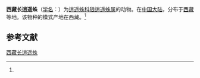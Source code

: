 {{Speciesbox
| name = 西藏长逍遥蛛
| status = 
| status_system = 
| image = 
| genus = Thanatus
| species = xizangensis
| authority = (Hu et Li, 1987)<ref name='id14502'>{{cite web| url =http://www.bioinfo.cn/db05/BjdwSpecies.php?action=view&id=14502| title =西藏长逍遥蛛| work =《中国动物物种编目数据库》| publisher =中国科学院微生物研究所| author =中国科学院动物研究所| accessdate =2009-04-28| deadurl =yes| archiveurl =https://web.archive.org/web/20160305014506/http://www.bioinfo.cn/db05/BjdwSpecies.php?action=view&id=14502| archivedate =2016-03-05| df =}}</ref>
}}

'''西藏长逍遥蛛'''（[[学名|学名]]：{{lang|la|''Thanatus xizangensis''}}）为[[逍遥蛛科|逍遥蛛科]][[狼逍遥蛛属|狼逍遥蛛属]]的动物。在[[中国大陆|中国大陆]]，分布于[[西藏|西藏]]等地。该物种的模式产地在西藏。<ref name='id14502'/>

== 参考文献 ==
{{reflist}}

{{Wikispecies|Thanatus xizangensis}}

[[Category:狼逍遥蛛属|西藏长逍遥蛛]]


{{蜘蛛小作品}}